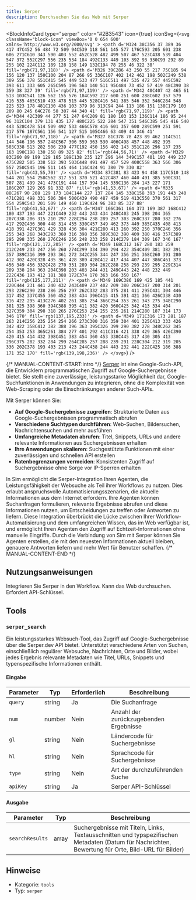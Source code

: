 ```yaml
---
title: Serper
description: Durchsuchen Sie das Web mit Serper
---
```



<BlockInfoCard 
  type="serper"
  color="#2B3543"
  icon={true}
  iconSvg={`<svg className="block-icon" viewBox='0 0 654 600' xmlns='http://www.w3.org/2000/svg' >
      <path
        d='M324 38C356 37 389 36 417 47C452 56 484 72 509 94C539 118 561 145 577 176C593 205 601 238 606 271C610 343 590 403 552 452C528 482 499 507 467 523C438 539 404 547 372 552C297 556 235 534 184 492C133 449 103 392 93 330C93 292 89 255 102 224C112 189 128 158 149 132C194 78 255 46 322 38'
        fill='rgb(71,97,118)'
      />
      <path
        d='M326 39C286 43 250 55 217 75C185 94 156 120 137 150C100 204 87 266 95 336C107 402 142 462 198 502C249 538 309 556 378 551C415 545 449 533 477 516C511 497 535 472 557 445C592 393 611 333 605 265C595 196 563 140 511 95C484 73 452 57 419 48C390 38 359 38 327 39'
        fill='rgb(71,97,119)'
      />
      <path
        d='M342 40C407 42 465 61 513 103C541 126 562 155 576 184C592 217 600 251 600 288C602 357 579 416 535 465C510 493 478 515 445 528C416 541 385 546 352 546C284 548 225 523 178 481C130 436 103 379 96 313C94 244 113 186 151 138C179 103 209 80 245 64C276 50 307 44 340 41'
        fill='rgb(71,97,119)'
      />
      <path
        d='M344 42C309 44 277 51 247 64C209 81 180 103 153 136C114 186 95 244 96 312C104 379 131 435 177 480C225 522 284 547 351 546C385 545 416 540 443 528C478 514 509 492 533 466C578 416 601 357 600 289C599 251 591 217 576 187C561 156 541 127 515 105C466 63 409 44 346 41'
        fill='rgb(71,97,118)'
      />
      <path
        d='M327 81C378 78 423 89 462 114C511 144 546 196 557 248C567 306 559 363 530 406C498 457 448 492 395 503C338 513 282 506 239 477C192 450 156 402 143 351C126 296 137 235 163 190C198 130 258 89 325 82'
        fill='rgb(44,56,71)'
      />
      <path
        d='M329 83C260 89 199 129 165 189C138 235 127 296 144 349C157 401 193 449 237 475C282 505 338 512 393 503C448 491 497 457 529 408C558 363 566 306 557 250C545 196 511 145 464 116C424 91 380 79 330 82'
        fill='rgb(43,55,70)'
      />
      <path
        d='M334 87C381 83 423 94 458 117C510 148 544 201 554 258C562 317 551 370 521 412C487 460 440 491 385 500C331 507 281 499 241 473C191 444 157 394 145 339C136 284 143 227 171 186C207 129 265 91 332 87'
        fill='rgb(41,53,67)'
      />
      <path
        d='M335 88C267 90 208 129 173 184C144 227 137 284 145 338C158 393 191 443 240 471C281 498 331 506 384 500C439 490 487 459 519 413C550 370 561 317 554 259C543 201 509 149 460 119C424 96 383 85 337 88'
        fill='rgb(41,53,67)'
      />
      <path
        d='M347 166C361 164 373 169 387 168C412 180 437 193 447 221C449 232 443 243 434 248C403 245 398 204 365 207C338 206 315 210 297 228C294 238 289 257 303 260C337 280 382 276 417 292C436 300 448 314 455 330C457 349 462 373 449 385C435 408 413 418 391 427C361 429 328 436 304 421C280 413 260 392 250 370C246 356 255 343 268 343C293 360 316 398 356 389C382 390 409 380 416 357C389 295 298 335 260 276C246 256 248 233 258 214C279 184 309 167 346 167'
        fill='rgb(121,172,205)'
      />
      <path
        d='M349 168C312 167 280 183 259 212C249 233 247 256 260 274C299 334 390 294 422 354C409 381 382 391 357 389C316 399 293 361 272 342C255 344 247 356 251 368C260 391 280 412 302 420C328 435 361 428 389 428C412 417 434 407 447 386C461 373 456 349 456 332C428 270 351 289 304 262C288 258 293 239 295 229C314 209 338 204 363 204C398 203 403 244 431 249C443 242 448 232 449 222C436 193 412 181 388 172C374 170 363 166 350 167'
        fill='rgb(125,177,211)'
      />
      <path
        d='M349 169C386 169 425 185 441 220C444 231 441 240 432 243C409 237 402 209 380 206C347 200 314 201 293 226C290 238 286 256 297 262C332 283 375 281 411 295C431 304 446 317 452 337C455 360 452 383 434 396C415 415 391 421 366 426C338 430 316 422 295 413C276 402 261 385 254 366C254 353 261 343 275 348C290 381 325 398 360 394C388 395 411 382 420 360C425 342 413 334 404 327C359 304 298 318 265 276C253 254 255 235 261 214C280 187 314 173 346 170'
        fill='rgb(137,195,233)'
      />
      <path
        d='M349 171C316 173 281 187 263 214C256 235 254 254 266 273C300 316 359 304 401 325C413 333 426 342 422 358C412 382 388 396 363 395C326 399 290 382 278 348C262 345 254 353 253 365C261 384 277 401 292 411C316 421 338 429 365 426C390 420 415 414 432 398C451 383 454 360 453 338C445 317 430 305 413 296C375 282 332 284 299 264C285 257 288 239 291 228C304 212 319 205 336 202C378 193 403 213 423 244C438 244 443 232 441 222C425 186 388 171 352 170'
        fill='rgb(139,198,236)'
      />
    </svg>`}
/>

{/* MANUAL-CONTENT-START:intro */}
[Serper](https://www.serper.com/) ist eine Google-Such-API, die Entwicklern programmatischen Zugriff auf Google-Suchergebnisse bietet. Sie stellt eine zuverlässige, leistungsstarke Möglichkeit dar, Google-Suchfunktionen in Anwendungen zu integrieren, ohne die Komplexität von Web-Scraping oder die Einschränkungen anderer Such-APIs.

Mit Serper können Sie:

- **Auf Google-Suchergebnisse zugreifen**: Strukturierte Daten aus Google-Suchergebnissen programmatisch abrufen
- **Verschiedene Suchtypen durchführen**: Web-Suchen, Bildersuchen, Nachrichtensuchen und mehr ausführen
- **Umfangreiche Metadaten abrufen**: Titel, Snippets, URLs und andere relevante Informationen aus Suchergebnissen erhalten
- **Ihre Anwendungen skalieren**: Suchgestützte Funktionen mit einer zuverlässigen und schnellen API erstellen
- **Ratenbegrenzungen vermeiden**: Konsistenten Zugriff auf Suchergebnisse ohne Sorge vor IP-Sperren erhalten

In Sim ermöglicht die Serper-Integration Ihren Agenten, die Leistungsfähigkeit der Websuche als Teil ihrer Workflows zu nutzen. Dies erlaubt anspruchsvolle Automatisierungsszenarien, die aktuelle Informationen aus dem Internet erfordern. Ihre Agenten können Suchanfragen formulieren, relevante Ergebnisse abrufen und diese Informationen nutzen, um Entscheidungen zu treffen oder Antworten zu liefern. Diese Integration überbrückt die Lücke zwischen Ihrer Workflow-Automatisierung und dem umfangreichen Wissen, das im Web verfügbar ist, und ermöglicht Ihren Agenten den Zugriff auf Echtzeit-Informationen ohne manuelle Eingriffe. Durch die Verbindung von Sim mit Serper können Sie Agenten erstellen, die mit den neuesten Informationen aktuell bleiben, genauere Antworten liefern und mehr Wert für Benutzer schaffen.
{/* MANUAL-CONTENT-END */}

## Nutzungsanweisungen

Integrieren Sie Serper in den Workflow. Kann das Web durchsuchen. Erfordert API-Schlüssel.

## Tools

### `serper_search`

Ein leistungsstarkes Websuch-Tool, das Zugriff auf Google-Suchergebnisse über die Serper.dev API bietet. Unterstützt verschiedene Arten von Suchen, einschließlich regulärer Websuche, Nachrichten, Orte und Bilder, wobei jedes Ergebnis relevante Metadaten wie Titel, URLs, Snippets und typenspezifische Informationen enthält.

#### Eingabe

| Parameter | Typ | Erforderlich | Beschreibung |
| --------- | ---- | -------- | ----------- |
| `query` | string | Ja | Die Suchanfrage |
| `num` | number | Nein | Anzahl der zurückzugebenden Ergebnisse |
| `gl` | string | Nein | Ländercode für Suchergebnisse |
| `hl` | string | Nein | Sprachcode für Suchergebnisse |
| `type` | string | Nein | Art der durchzuführenden Suche |
| `apiKey` | string | Ja | Serper API-Schlüssel |

#### Ausgabe

| Parameter | Typ | Beschreibung |
| --------- | ---- | ----------- |
| `searchResults` | array | Suchergebnisse mit Titeln, Links, Textausschnitten und typspezifischen Metadaten \(Datum für Nachrichten, Bewertung für Orte, Bild-URL für Bilder\) |

## Hinweise

- Kategorie: `tools`
- Typ: `serper`
